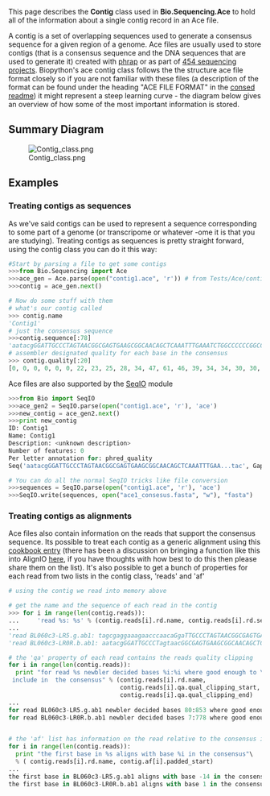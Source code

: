 This page describes the '''Contig''' class used in '''Bio.Sequencing.Ace''' to hold all of the information about a single contig record in an Ace file.

A contig is a set of overlapping sequences used to generate a consensus sequence for a given region of a genome. Ace files are usually used to store contigs (that is a consensus sequence and the DNA sequences that are used to generate it) created with [http://www.phrap.org/phredphrapconsed.html phrap] or as part of [http://en.wikipedia.org/wiki/454_Life_Sciences 454 sequencing projects]. Biopython's ace contig class follows the the structure ace file format closely so if you are not familiar with these files (a description of the format can be found under the heading "ACE FILE FORMAT" in the [http://bozeman.mbt.washington.edu/consed/distributions/README.14.0.txt consed readme]) it might represent a steep learning curve - the diagram below gives an overview of how some of the most important information is stored.


== Summary Diagram ==
[[Image:Contig_class.png|center]]

== Examples ==
===Treating contigs as sequences===

As we've said contigs can be used to represent a sequence corresponding to some part of a genome (or transcripome or whatever -ome it is that you are studying). Treating contigs as sequences is pretty straight forward, using the contig class you can do it this way: 
<source lang=python>
#Start by parsing a file to get some contigs 
>>>from Bio.Sequencing import Ace
>>>ace_gen = Ace.parse(open("contig1.ace", 'r')) # from Tests/Ace/contig1.ace
>>>contig = ace_gen.next()

# Now do some stuff with them
# what's our contig called
>>> contig.name
'Contig1'
# just the consensus sequence
>>>contig.sequence[:78]
'aatacgGGATTGCCCTAGTAACGGCGAGTGAAGCGGCAACAGCTCAAATTTGAAATCTGGCCCCCCGGCCCGAGTTGT'
# assembler designated quality for each base in the consensus
>>> contig.quality[:20]
[0, 0, 0, 0, 0, 0, 22, 23, 25, 28, 34, 47, 61, 46, 39, 34, 34, 30, 30, 31]
</source>

Ace files are also supported by the [[SeqIO]] module 
<source lang=python>
>>>from Bio import SeqIO
>>>ace_gen2 = SeqIO.parse(open("contig1.ace", 'r'), 'ace')
>>>new_contig = ace_gen2.next()
>>>print new_contig
ID: Contig1                                                                                                                                        
Name: Contig1
Description: <unknown description>
Number of features: 0
Per letter annotation for: phred_quality
Seq('aatacgGGATTGCCCTAGTAACGGCGAGTGAAGCGGCAACAGCTCAAATTTGAA...tac', Gapped(DNAAlphabet(), '-'))

# You can do all the normal SeqIO tricks like file conversion
>>>sequences = SeqIO.parse(open("contig1.ace", 'r'), 'ace')
>>>SeqIO.write(sequences, open("ace1_consesus.fasta", "w"), "fasta")

</source>

===Treating contigs as alignments ===
Ace files also contain information on the reads that support the consensus sequence. Its possible to treat each contig as a generic alignment using this [[Ace_contig_class | cookbook entry]] (there has been a discussion on bringing a function like this into AlignIO [http://lists.open-bio.org/pipermail/biopython-dev/2009-June/006320.html  here], if you have thoughts with how best to do this then please share them on the list). It's also possible to get a bunch of properties for each read from two lists in the contig class, 'reads' and 'af'

<source lang=python>
# using the contig we read into memory above

# get the name and the sequence of each read in the contig
>>> for i in range(len(contig.reads)):
...     'read %s: %s' % (contig.reads[i].rd.name, contig.reads[i].rd.sequence[:50])
...
'read BL060c3-LR5.g.ab1: tagcgaggaaagaacccaacaGgaTTGCCCTAGTAACGGCGAGTGAAGCG'
'read BL060c3-LR0R.b.ab1: aatacgGGATTGCCCTagtaacGGCGAGTGAAGCGGCAACAGCTCAAATT'

# the 'qa' property of each read contains the reads quality clipping
for i in range(len(contig.reads)):
  print "for read %s newbler decided bases %i:%i where good enough to \
 include in  the consensus" % (contig.reads[i].rd.name,
                               contig.reads[i].qa.qual_clipping_start, 
                               contig.reads[i].qa.qual_clipping_end)
...
for read BL060c3-LR5.g.ab1 newbler decided bases 80:853 where good enough to  include in  the consensus
for read BL060c3-LR0R.b.ab1 newbler decided bases 7:778 where good enough to  include in  the consensus


# the 'af' list has information on the read relative to the consensus it supports
for i in range(len(contig.reads)):
  print "the first base in %s aligns with base %i in the consensus"\
  % ( contig.reads[i].rd.name, contig.af[i].padded_start)
...
the first base in BL060c3-LR5.g.ab1 aligns with base -14 in the consensus
the first base in BL060c3-LR0R.b.ab1 aligns with base 1 in the consensus
</source>